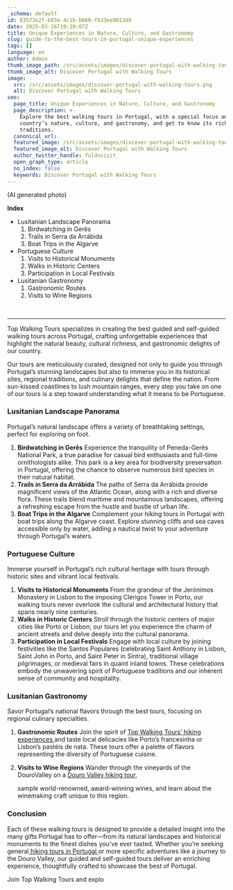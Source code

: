 ```yaml
---
_schema: default
id: 83573e2f-b03a-4c1b-b660-f633ee9013d9
date: 2025-03-16T19:18:07Z
title: Unique Experiences in Nature, Culture, and Gastronomy
slug: guide-to-the-best-tours-in-portugal-unique-experiences
tags: []
language: en
author: Admin
thumb_image_path: /src/assets/images/discover-portugal-with-walking-tours.png
thumb_image_alt: Discover Portugal with Walking Tours
image:
  src: /src/assets/images/discover-portugal-with-walking-tours.png
  alt: Discover Portugal with Walking Tours
seo:
  page_title: Unique Experiences in Nature, Culture, and Gastronomy
  page_description: >-
    Explore the best walking tours in Portugal, with a special focus on the
    country’s nature, culture, and gastronomy, and get to know its richest
    traditions.
  canonical_url:
  featured_image: /src/assets/images/discover-portugal-with-walking-tours.png
  featured_image_alt: Discover Portugal with Walking Tours
  author_twitter_handle: foldnvisit
  open_graph_type: article
  no_index: false
  keywords: Discover Portugal with Walking Tours
---
```

(AI generated photo)

**Index**

* Lusitanian Landscape Panorama
  1. Birdwatching in Gerês
  2. Trails in Serra da Arrábida
  3. Boat Trips in the Algarve
* Portuguese Culture
  1. Visits to Historical Monuments
  2. Walks in Historic Centers
  3. Participation in Local Festivals
* Lusitanian Gastronomy
  1. Gastronomic Routes
  2. Visits to Wine Regions

&nbsp;

---

Top Walking Tours specializes in creating the best guided and self-guided
walking tours across Portugal, crafting unforgettable experiences that highlight
the natural beauty, cultural richness, and gastronomic delights of our country.

Our tours are meticulously curated, designed not only to guide you through
Portugal’s stunning landscapes but also to immerse you in its historical sites,
regional traditions, and culinary delights that define the nation. From
sun-kissed coastlines to lush mountain ranges, every step you take on one of our
tours is a step toward understanding what it means to be Portuguese.

### Lusitanian Landscape Panorama

Portugal’s natural landscape offers a variety of breathtaking settings, perfect
for exploring on foot.

1. **Birdwatching in Gerês**
   Experience the tranquility of Peneda-Gerês
   National Park, a true paradise for casual bird enthusiasts and full-time
   ornithologists alike. This park is a key area for biodiversity preservation
   in Portugal, offering the chance to observe numerous bird species in their
   natural habitat.
2. **Trails in Serra da Arrábida**
   The paths of Serra da Arrábida provide
   magnificent views of the Atlantic Ocean, along with a rich and diverse flora.
   These trails blend maritime and mountainous landscapes, offering a refreshing
   escape from the hustle and bustle of urban life.
3. **Boat Trips in the Algarve**
   Complement your hiking tours in Portugal
   with boat trips along the Algarve coast. Explore stunning cliffs and sea
   caves accessible only by water, adding a nautical twist to your adventure
   through Portugal’s waters.

### Portuguese Culture

Immerse yourself in Portugal’s rich cultural heritage with tours through
historic sites and vibrant local festivals.

1. **Visits to Historical Monuments**
   From the grandeur of the Jerónimos
   Monastery in Lisbon to the imposing Clérigos Tower in Porto, our walking
   tours never overlook the cultural and architectural history that spans nearly
   nine centuries.
2. **Walks in Historic Centers**
   Stroll through the historic centers of
   major cities like Porto or Lisbon; our tours let you experience the charm of
   ancient streets and delve deeply into the cultural panorama.
3. **Participation in Local Festivals**
   Engage with local culture by
   joining festivities like the Santos Populares (celebrating Saint Anthony in
   Lisbon, Saint John in Porto, and Saint Peter in Sintra), traditional village
   pilgrimages, or medieval fairs in quaint inland towns. These celebrations
   embody the unwavering spirit of Portuguese traditions and our inherent sense
   of community and hospitality.

### Lusitanian Gastronomy

Savor Portugal’s national flavors through the best tours, focusing on regional
culinary specialties.

1. **Gastronomic Routes**
   Join the spirit
   of <a href="https://topwalkingtoursportugal.com/pt/" target="_blank" rel="noopener">Top Walking Tours’ hiking experiences </a>and taste local delicacies like
   Porto’s francesinha or Lisbon’s pastéis de nata. These tours offer a palette
   of flavors representing the diversity of Portuguese cuisine.
2. **Visits to Wine Regions**
   Wander through the vineyards of the DouroValley on a [Douro Valley hiking tour](https://topwalkingtoursportugal.com/tours/hiking-douro-valley-wine-region/),

   sample world-renowned, award-winning wines, and learn about the winemaking
   craft unique to this region.

### Conclusion

Each of these walking tours is designed to provide a detailed insight into the
many gifts Portugal has to offer—from its natural landscapes and historical
monuments to the finest dishes you’ve ever tasted. Whether you’re seeking
general<a href="https://topwalkingtoursportugal.com/" target="_blank" rel="noopener"> hiking tours in Portugal </a> or more specific adventures like a journey to the Douro Valley, our guided and self-guided tours deliver an enriching experience, thoughtfully crafted to showcase the best of Portugal.

Join Top Walking Tours and explo